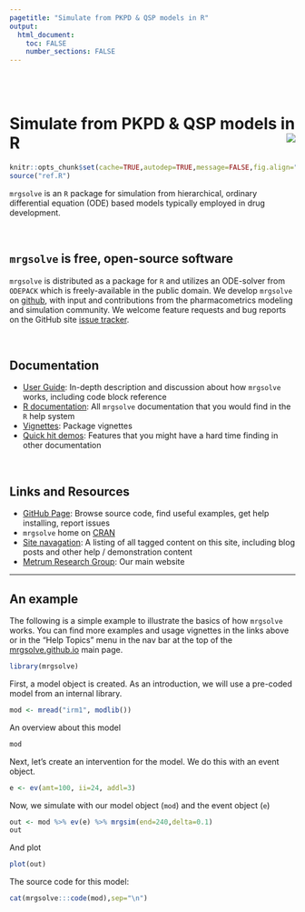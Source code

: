 ```yaml
---
pagetitle: "Simulate from PKPD & QSP models in R"
output: 
  html_document:
    toc: FALSE
    number_sections: FALSE
---
```


<br><br>

# <font class=mrgg>Simulate from PKPD & QSP models in R</font> <img src="images/mrgsolve_hex.png" align="right"></img>

```r
knitr::opts_chunk$set(cache=TRUE,autodep=TRUE,message=FALSE,fig.align="center")
source("ref.R")
```

<!-- [![CRAN](http://www.r-pkg.org/badges/version/mrgsolve)](https://cran.r-project.org/package=mrgsolve) [![License](http://img.shields.io/badge/license-GPL%20%28%3E=%202%29-brightgreen.svg?style=flat)](http://www.gnu.org/licenses/gpl-2.0.html) [![questions](https://img.shields.io/badge/ask_for-Help-brightgreen.svg)](https://github.com/metrumresearchgroup/mrgsolve/issues) [![Metrumrg](https://img.shields.io/badge/contact-MetrumRG-brightgreen.svg)](http://metrumrg.com) -->

`mrgsolve` is an `R` package for simulation from hierarchical, ordinary 
differential equation (ODE) based models typically employed in drug development.

<br>

## `mrgsolve` is free, open-source software
`mrgsolve` is distributed as a package for `R` and utilizes an ODE-solver from 
`ODEPACK` which is freely-available in the public domain.  We develop `mrgsolve` 
on [github](http://www.github.com/metrumresearchgroup/mrgsolve), with input and 
contributions from the pharmacometrics modeling and simulation community.  We 
welcome feature requests and bug reports on the GitHub site [issue tracker](http://www.github.com/metrumresearchgroup/mrgsolve/issues). 

<br>

## Documentation
* [User Guide](http://mrgsolve.github.io/user_guide): In-depth description and 
  discussion about how `mrgsolve` works, including code block reference
* [R documentation](http://mrgsolve.github.io/docs): All `mrgsolve` documentation 
  that you would find in the `R` help system
* [Vignettes](http://mrgsolve.github.io/vignettes): Package vignettes
* [Quick hit demos](`r .ref$quick`): Features that you might have a hard time 
  finding in other documentation

<br>

## Links and Resources
* [GitHub Page](http://www.github.com/metrumresearchgroup/mrgsolve): Browse 
  source code, find useful examples, get help installing, report issues
* `mrgsolve` home on [CRAN](https://CRAN.R-project.org/package=mrgsolve)
* [Site navagation](/tax/): A listing of all tagged content on this site, 
  including blog posts and other help / demonstration content
* [Metrum Research Group](http://metrumrg.com): Our main website

<hr>

## An example

The following is a simple example to illustrate the basics of how `mrgsolve` 
works.  You can find more examples and usage vignettes in the links above or in 
the "Help Topics" menu in the nav bar at the top of the [mrgsolve.github.io](https://mrgsolve.github.io) main page.



```r
library(mrgsolve)
```


First, a model object is created.  As an introduction, we will use a pre-coded model 
from an internal library.
```r
mod <- mread("irm1", modlib())
```

An overview about this model
```r
mod
```

Next, let's create an intervention for the model.  We do this with an event object.
```r
e <- ev(amt=100, ii=24, addl=3)
```

Now, we simulate with our model object (`mod`) and the event object (`e`)
```r
out <- mod %>% ev(e) %>% mrgsim(end=240,delta=0.1)
out
```

And plot
```r
plot(out)  
```


The source code for this model:
```r
cat(mrgsolve:::code(mod),sep="\n")
```


